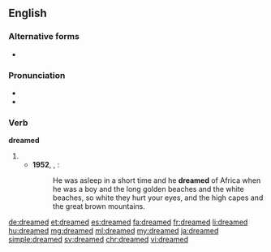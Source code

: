 ==English==

===Alternative forms===
* {{l|en|dreamt}} {{qualifier|irregular form}}

===Pronunciation===
* {{IPA|/ˈdriːmd/}}
* {{audio|en-us-dreamed.ogg|Audio (US)}}

===Verb===
'''dreamed'''

# {{en-past of|dream}}
#* '''1952''', {{w|Ernest Hemingway}}, ''{{w|The Old Man and the Sea}}'':
#*: He was asleep in a short time and he '''dreamed''' of Africa when he was a boy and the long golden beaches and the white beaches, so white they hurt your eyes, and the high capes and the great brown mountains.

[[de:dreamed]]
[[et:dreamed]]
[[es:dreamed]]
[[fa:dreamed]]
[[fr:dreamed]]
[[li:dreamed]]
[[hu:dreamed]]
[[mg:dreamed]]
[[ml:dreamed]]
[[my:dreamed]]
[[ja:dreamed]]
[[simple:dreamed]]
[[sv:dreamed]]
[[chr:dreamed]]
[[vi:dreamed]]